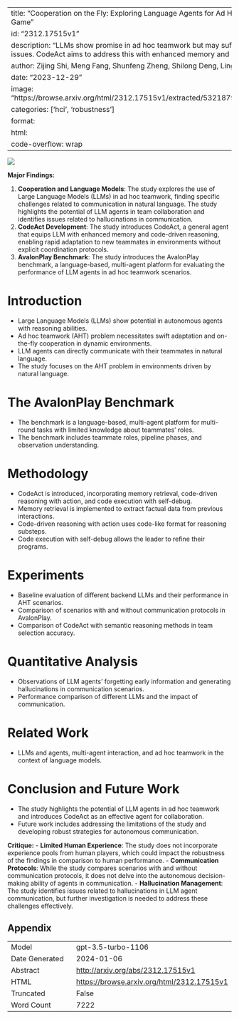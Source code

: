 
---
title: "Cooperation on the Fly: Exploring Language Agents for Ad Hoc Teamwork in the Avalon Game"
id: "2312.17515v1"
description: "LLMs show promise in ad hoc teamwork but may suffer from communication issues. CodeAct aims to address this with enhanced memory and code-driven reasoning."
author: Zijing Shi, Meng Fang, Shunfeng Zheng, Shilong Deng, Ling Chen, Yali Du
date: "2023-12-29"
image: "https://browse.arxiv.org/html/2312.17515v1/extracted/5321879/figure/avalonplayV4.png"
categories: ['hci', 'robustness']
format:
  html:
    code-overflow: wrap
---

![](https://browse.arxiv.org/html/2312.17515v1/extracted/5321879/figure/avalonplayV4.png)

**Major Findings:**

1. **Cooperation and Language Models**: The study explores the use of Large Language Models (LLMs) in ad hoc teamwork, finding specific challenges related to communication in natural language. The study highlights the potential of LLM agents in team collaboration and identifies issues related to hallucinations in communication.
2. **CodeAct Development**: The study introduces CodeAct, a general agent that equips LLM with enhanced memory and code-driven reasoning, enabling rapid adaptation to new teammates in environments without explicit coordination protocols.
3. **AvalonPlay Benchmark**: The study introduces the AvalonPlay benchmark, a language-based, multi-agent platform for evaluating the performance of LLM agents in ad hoc teamwork scenarios.

# Introduction
- Large Language Models (LLMs) show potential in autonomous agents with reasoning abilities.
- Ad hoc teamwork (AHT) problem necessitates swift adaptation and on-the-fly cooperation in dynamic environments.
- LLM agents can directly communicate with their teammates in natural language.
- The study focuses on the AHT problem in environments driven by natural language.

# The AvalonPlay Benchmark
- The benchmark is a language-based, multi-agent platform for multi-round tasks with limited knowledge about teammates' roles.
- The benchmark includes teammate roles, pipeline phases, and observation understanding.

# Methodology
- CodeAct is introduced, incorporating memory retrieval, code-driven reasoning with action, and code execution with self-debug.
- Memory retrieval is implemented to extract factual data from previous interactions.
- Code-driven reasoning with action uses code-like format for reasoning substeps.
- Code execution with self-debug allows the leader to refine their programs.

# Experiments
- Baseline evaluation of different backend LLMs and their performance in AHT scenarios.
- Comparison of scenarios with and without communication protocols in AvalonPlay.
- Comparison of CodeAct with semantic reasoning methods in team selection accuracy.

# Quantitative Analysis
- Observations of LLM agents' forgetting early information and generating hallucinations in communication scenarios.
- Performance comparison of different LLMs and the impact of communication.

# Related Work
- LLMs and agents, multi-agent interaction, and ad hoc teamwork in the context of language models.

# Conclusion and Future Work
- The study highlights the potential of LLM agents in ad hoc teamwork and introduces CodeAct as an effective agent for collaboration.
- Future work includes addressing the limitations of the study and developing robust strategies for autonomous communication.

**Critique:**
- **Limited Human Experience**: The study does not incorporate experience pools from human players, which could impact the robustness of the findings in comparison to human performance.
- **Communication Protocols**: While the study compares scenarios with and without communication protocols, it does not delve into the autonomous decision-making ability of agents in communication.
- **Hallucination Management**: The study identifies issues related to hallucinations in LLM agent communication, but further investigation is needed to address these challenges effectively.

## Appendix

|          |          |
|----------|----------|
| Model     | gpt-3.5-turbo-1106       |
| Date Generated     | 2024-01-06       |
| Abstract | [http://arxiv.org/abs/2312.17515v1](http://arxiv.org/abs/2312.17515v1)        |
| HTML     | [https://browse.arxiv.org/html/2312.17515v1](https://browse.arxiv.org/html/2312.17515v1)       |
| Truncated       | False       |
| Word Count       | 7222       |
